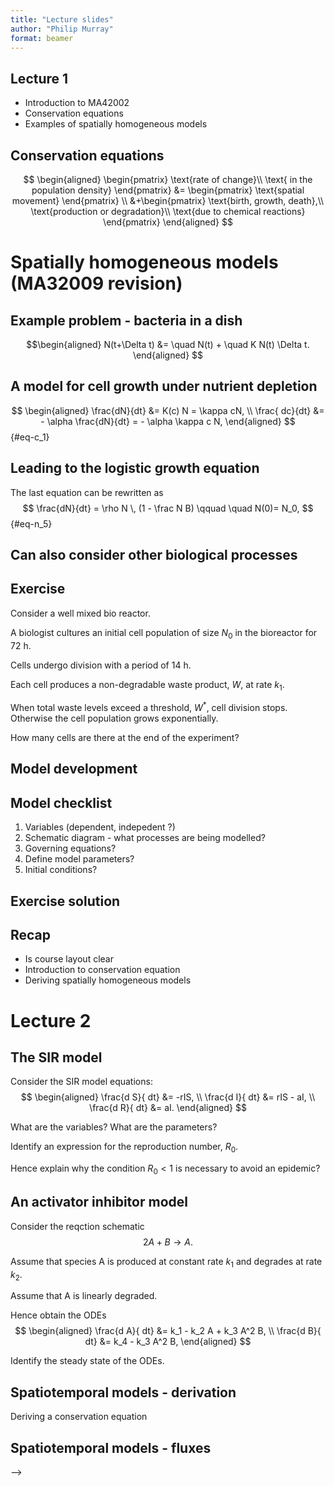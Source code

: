 ```yaml
---
title: "Lecture slides"
author: "Philip Murray"
format: beamer
---
```


## Lecture 1 

* Introduction to MA42002
* Conservation equations
* Examples of spatially homogeneous models



## Conservation equations
$$
\begin{aligned}
\begin{pmatrix}
\text{rate of change}\\
\text{ in the population density} 
\end{pmatrix}
&= \begin{pmatrix}
\text{spatial movement}
\end{pmatrix}
\\
 &+\begin{pmatrix}
 \text{birth, growth, death},\\
 \text{production or degradation}\\
  \text{due to chemical reactions} 
\end{pmatrix}
\end{aligned}
$$

\vspace{5cm}


#  Spatially homogeneous models (MA32009 revision)

## Example problem - bacteria in a dish
$$\begin{aligned}
N(t+\Delta t) &=  \quad N(t)   + \quad  K N(t) \Delta t.
\end{aligned} 
$$

\vspace{5cm}

## A model for cell growth under nutrient depletion

$$
\begin{aligned}
\frac{dN}{dt} &= K(c) N = \kappa cN,  \\
 \frac{ dc}{dt} &= - \alpha \frac{dN}{dt} = - \alpha   \kappa c N,  
 \end{aligned}
$${#eq-c_1}

\vspace{5cm}




## Leading to the logistic growth equation
The last equation can be rewritten as
$$  
\frac{dN}{dt} = \rho  N \,  (1 - \frac N B)  \qquad \quad N(0)= N_0, 
$$ {#eq-n_5}

## Can also consider other biological processes




## Exercise

Consider a well mixed bio reactor. 

A biologist cultures an initial cell population of size $N_0$ in the bioreactor for 72 h.

Cells undergo division with a period of 14 h.

Each cell produces a non-degradable waste product, $W$, at rate $k_1$.

When total waste levels exceed a threshold, $W^*$, cell division stops. Otherwise the cell population grows exponentially.

How many cells are there at the end of the experiment?


## Model development


::: {.callout-note}
## Model checklist
1. Variables (dependent, indepedent ?)
2. Schematic diagram - what processes are being modelled?
3. Governing equations?
4. Define model parameters?
5. Initial conditions?
:::

## Exercise solution

## Recap

* Is course layout clear
* Introduction to conservation equation
* Deriving spatially homogeneous models


# Lecture 2

##  The SIR model

Consider the SIR model equations:
$$
\begin{aligned}
\frac{d S}{ dt} &= -rIS, \\
\frac{d I}{ dt} &= rIS - aI, \\
\frac{d R}{ dt} &= aI.
\end{aligned}
$$

What are the variables?
What are the parameters?

Identify an expression for the reproduction number, $R_0$.

Hence explain why the condition $R_0<1$ is necessary to avoid an epidemic?

##  An activator inhibitor model

Consider the reqction schematic
$$
2A+B \rightarrow A.
$$

Assume that species A is produced at constant rate $k_1$ and degrades at rate $k_2$. 

Assume that A is linearly degraded.

Hence obtain the ODEs
$$
\begin{aligned}
\frac{d A}{ dt} &= k_1 - k_2 A + k_3 A^2 B,  \\
\frac{d B}{ dt} &= k_4 - k_3 A^2 B,
\end{aligned}
$$

Identify the steady state of the ODEs.

## Spatiotemporal models - derivation

Deriving a conservation equation

## Spatiotemporal models - fluxes
-->